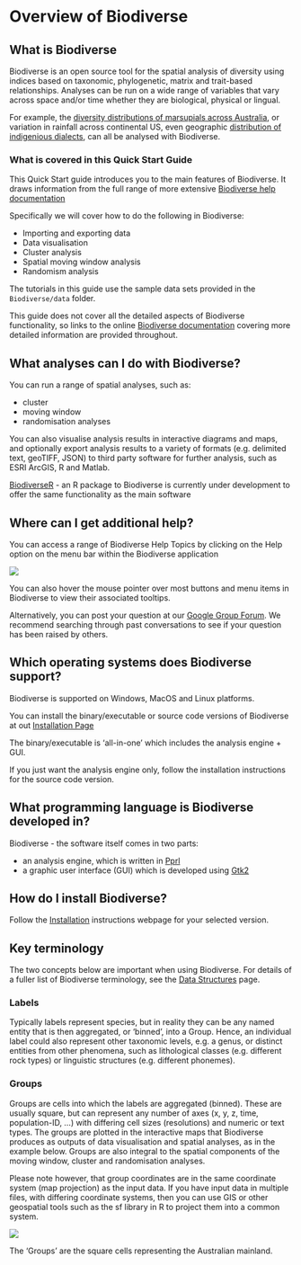 # Overview of Biodiverse {#overview}

## What is Biodiverse 

Biodiverse is an open source tool for the spatial analysis of diversity using indices based on taxonomic, phylogenetic, matrix and trait-based relationships. Analyses can be run on a wide range of variables that vary across space and/or time whether they are biological, physical or lingual.

For example, the [diversity distributions of marsupials across Australia](https://doi.org/10.1080/13658816.2012.717627), or variation in rainfall across continental US, even geographic [distribution of indigenious dialects](https://doi.org/10.1111/j.1467-968X.2008.00209.x), can all be analysed with Biodiverse. 

### What is covered in this Quick Start Guide

This Quick Start guide introduces you to the main features of Biodiverse. It draws information from the full range of more extensive [Biodiverse help documentation ](https://github.com/shawnlaffan/biodiverse/wiki)

Specifically we will cover how to do the following in Biodiverse: 

- Importing and exporting data
- Data visualisation 
- Cluster analysis
- Spatial moving window analysis
- Randomism analysis

The tutorials in this guide use the sample data sets provided in the `Biodiverse/data` folder. 

This guide does not cover all the detailed aspects of Biodiverse functionality, so links to the online [Biodiverse documentation](https://github.com/shawnlaffan/biodiverse/wiki) covering more detailed information are provided throughout.

## What analyses can I do with Biodiverse? 

You can run a range of spatial analyses, such as: 

- cluster
- moving window 
- randomisation analyses

You can also visualise analysis results in interactive diagrams and maps, and optionally export analysis results to a variety of formats (e.g. delimited text, geoTIFF, JSON) to third party software for further analysis, such as ESRI ArcGIS, R and Matlab.

[BiodiverseR](https://github.com/shawnlaffan/BiodiverseR) - an R package to Biodiverse is currently under development to offer the same functionality as the main software

## Where can I get additional help? 

You can access a range of Biodiverse Help Topics by clicking on the Help option on the menu bar within the Biodiverse application 

![](images/image1.png)

You can also hover the mouse pointer over most buttons and menu items in Biodiverse to view their associated tooltips. 

Alternatively, you can post your question at our [Google Group Forum](https://groups.google.com/forum/#!forum/biodiverse-users). We recommend searching through past conversations to see if your question has been raised by others.


## Which operating systems does Biodiverse support? 

Biodiverse is supported on Windows, MacOS and Linux platforms. 

You can install the binary/executable or source code versions of Biodiverse at out [Installation Page](https://github.com/shawnlaffan/biodiverse/wiki/Installation)

The binary/executable is 'all-in-one' which includes the analysis engine + GUI. 

If you just want the analysis engine only, follow the installation instructions for the source code version. 

## What programming language is Biodiverse developed in?

Biodiverse - the software itself comes in two parts: 

- an analysis engine, which is written in [Pprl](https://www.perl.org/) 
- a graphic user interface (GUI) which is developed using [Gtk2](https://www.gtk.org/) 

## How do I install Biodiverse? 

Follow the [Installation](https://github.com/shawnlaffan/biodiverse/wiki/Installation) instructions webpage for your selected version.

## Key terminology

The two concepts below are important when using Biodiverse. For details of a fuller list of Biodiverse terminology, see the [Data Structures](https://github.com/shawnlaffan/biodiverse/wiki/DataStructures) page. 

### Labels 

Typically labels represent species, but in reality they can be any named entity that is then aggregated, or ‘binned’, into a Group. Hence, an individual label could also represent other taxonomic levels, e.g. a genus, or distinct entities from other phenomena, such as lithological classes (e.g. different rock types) or linguistic structures (e.g. different phonemes).

### Groups

Groups are cells into which the labels are aggregated (binned). These are usually square, but can represent any number of axes (x, y, z, time, population-ID, …) with differing cell sizes (resolutions) and numeric or text types. The groups are plotted in the interactive maps that Biodiverse produces as outputs of data visualisation and spatial analyses, as in the example below. Groups are also integral to the spatial components of the moving window, cluster and randomisation analyses. 

Please note however, that group coordinates are in the same coordinate system (map projection) as the input data. If you have input data in multiple files, with differing coordinate systems, then you can use GIS or other geospatial tools such as the sf library in R to project them into a common system.

![](images/image2.png)

The ‘Groups’ are the square cells representing the Australian mainland.
